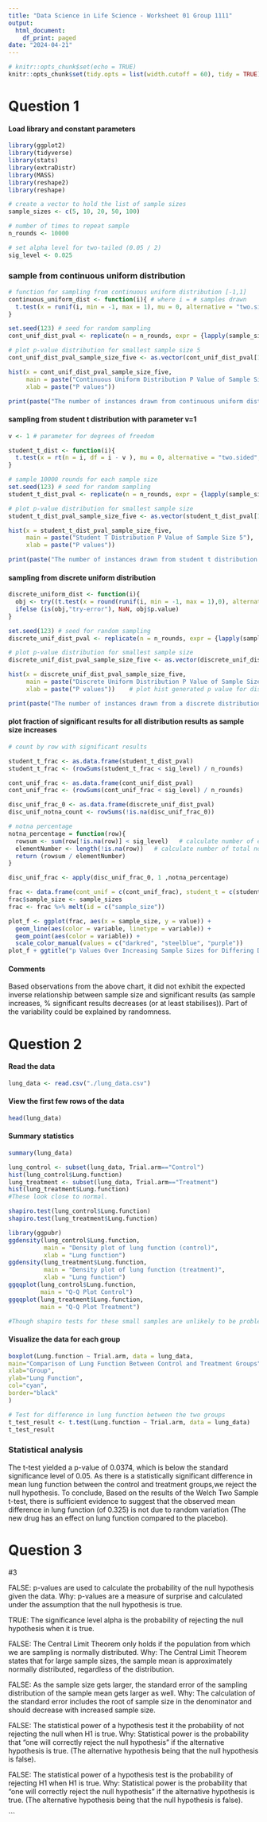 ```yaml
---
title: "Data Science in Life Science - Worksheet 01 Group 1111"
output:
  html_document:
    df_print: paged
date: "2024-04-21"
---
```


```r
# knitr::opts_chunk$set(echo = TRUE)
knitr::opts_chunk$set(tidy.opts = list(width.cutoff = 60), tidy = TRUE)

```

# Question 1

#### Load library and constant parameters
```r
library(ggplot2)
library(tidyverse)
library(stats)
library(extraDistr)
library(MASS) 
library(reshape2) 
library(reshape)

# create a vector to hold the list of sample sizes
sample_sizes <- c(5, 10, 20, 50, 100)

# number of times to repeat sample
n_rounds <- 10000

# set alpha level for two-tailed (0.05 / 2)
sig_level <- 0.025
```

### sample from continuous uniform distribution
```r

# function for sampling from continuous uniform distribution [-1,1]
continuous_uniform_dist <- function(i){ # where i = # samples drawn
  t.test(x = runif(i, min = -1, max = 1), mu = 0, alternative = "two.sided", paired = FALSE, conf.level = 0.95)$p.value
}

set.seed(123) # seed for random sampling
cont_unif_dist_pval <- replicate(n = n_rounds, expr = {lapply(sample_sizes, continuous_uniform_dist)}, simplify = TRUE) # repeat sampling n_rounds times

# plot p-value distribution for smallest sample size 5
cont_unif_dist_pval_sample_size_five <- as.vector(cont_unif_dist_pval[1,], mode = "numeric") # extract from df p value generated from 10000 x sample_size = 5 and convert to numeric vector

hist(x = cont_unif_dist_pval_sample_size_five,
     main = paste("Continuous Uniform Distribution P Value of Sample Size 5"),
     xlab = paste("P values"))

print(paste("The number of instances drawn from continuous uniform distribution with below nominal significance level is", sum(cont_unif_dist_pval_sample_size_five < sig_level), "out of 10000."))
```

#### sampling from student t distribution with parameter v=1
```r

v <- 1 # parameter for degrees of freedom

student_t_dist <- function(i){
  t.test(x = rt(n = i, df = i - v ), mu = 0, alternative = "two.sided", paired = FALSE, conf.level = 0.95)$p.value
}

# sample 10000 rounds for each sample size
set.seed(123) # seed for random sampling
student_t_dist_pval <- replicate(n = n_rounds, expr = {lapply(sample_sizes, student_t_dist)}, simplify = TRUE) # repeat sample generate n times

# plot p-value distribution for smallest sample size
student_t_dist_pval_sample_size_five <- as.vector(student_t_dist_pval[1,], mode = "numeric") # extract from df p value generated from 10000 x sample_size = 5 and convert to numeric vector

hist(x = student_t_dist_pval_sample_size_five,
     main = paste("Student T Distribution P Value of Sample Size 5"),
     xlab = paste("P values"))

print(paste("The number of instances drawn from student t distribution with below nominal significance level is", sum(student_t_dist_pval_sample_size_five < sig_level), "out of 10000"))

```

#### sampling from discrete uniform distribution
```r

discrete_uniform_dist <- function(i){
  obj <- try((t.test(x = round(runif(i, min = -1, max = 1),0), alternative = "two.sided", paired = FALSE, conf.level = 0.95)), silent=TRUE)
  ifelse (is(obj,"try-error"), NaN, obj$p.value)
}

set.seed(123) # seed for random sampling
discrete_unif_dist_pval <- replicate(n = n_rounds, expr = {lapply(sample_sizes, discrete_uniform_dist)}, simplify = TRUE) # repeat sample generate n times

# plot p-value distribution for smallest sample size
discrete_unif_dist_pval_sample_size_five <- as.vector(discrete_unif_dist_pval[1,], mode = "numeric") # extract from df p value generated from 10000 x sample_size = 5 and convert to numeric vector

hist(x = discrete_unif_dist_pval_sample_size_five,
     main = paste("Discrete Uniform Distribution P Value of Sample Size 5"),
     xlab = paste("P values"))    # plot hist generated p value for distribution of smallest sample size

print(paste("The number of instances drawn from a discrete distribution with below nominal significance level is", sum(na.omit(discrete_unif_dist_pval_sample_size_five) < sig_level), "out of ",length(na.omit(discrete_unif_dist_pval_sample_size_five))))#10000"))

```

#### plot fraction of significant results for all distribution results as sample size increases
```r
# count by row with significant results

student_t_frac <- as.data.frame(student_t_dist_pval)
student_t_frac <- (rowSums(student_t_frac < sig_level) / n_rounds)

cont_unif_frac <- as.data.frame(cont_unif_dist_pval)
cont_unif_frac <- (rowSums(cont_unif_frac < sig_level) / n_rounds)

disc_unif_frac_0 <- as.data.frame(discrete_unif_dist_pval)
disc_unif_notna_count <- rowSums(!is.na(disc_unif_frac_0))

# notna percentage
notna_percentage = function(row){
  rowsum <- sum(row[!is.na(row)] < sig_level)   # calculate number of elements lower than 0.025
  elementNumber <- length(!is.na(row))   # calculate number of total non-na elements
  return (rowsum / elementNumber)
}

disc_unif_frac <- apply(disc_unif_frac_0, 1 ,notna_percentage)

frac <- data.frame(cont_unif = c(cont_unif_frac), student_t = c(student_t_frac), disc_unif = c(disc_unif_frac))
frac$sample_size <- sample_sizes
frac <- frac %>% melt(id = c("sample_size"))

plot_f <- ggplot(frac, aes(x = sample_size, y = value)) + 
  geom_line(aes(color = variable, linetype = variable)) + 
  geom_point(aes(color = variable)) +
  scale_color_manual(values = c("darkred", "steelblue", "purple"))
plot_f + ggtitle("p Values Over Increasing Sample Sizes for Differing Distributions") + xlab("Sample Size") + ylab("Percentage p values < 0.05")

```
#### Comments
Based observations from the above chart, it did not exhibit the expected inverse relationship between sample size and significant results (as sample increases, % significant results decreases (or at least stabilises)). Part of the variability could be explained by randomness.  



# Question 2

#### Read the data
```r
lung_data <- read.csv("./lung_data.csv")
```

#### View the first few rows of the data
```r
head(lung_data)
```

#### Summary statistics
```r
summary(lung_data)

lung_control <- subset(lung_data, Trial.arm=="Control")
hist(lung_control$Lung.function)
lung_treatment <- subset(lung_data, Trial.arm=="Treatment")
hist(lung_treatment$Lung.function)
#These look close to normal.

shapiro.test(lung_control$Lung.function)
shapiro.test(lung_treatment$Lung.function)

library(ggpubr)
ggdensity(lung_control$Lung.function, 
          main = "Density plot of lung function (control)",
          xlab = "Lung function")
ggdensity(lung_treatment$Lung.function, 
          main = "Density plot of lung function (treatment)",
          xlab = "Lung function")
ggqqplot(lung_control$Lung.function,
         main = "Q-Q Plot Control")
ggqqplot(lung_treatment$Lung.function,
         main = "Q-Q Plot Treatment")

#Though shapiro tests for these small samples are unlikely to be problematic, the histograms and q-q plots look ok.
```

#### Visualize the data for each group
```r

boxplot(Lung.function ~ Trial.arm, data = lung_data,
main="Comparison of Lung Function Between Control and Treatment Groups",
xlab="Group",
ylab="Lung Function",
col="cyan",
border="black"
)

# Test for difference in lung function between the two groups
t_test_result <- t.test(Lung.function ~ Trial.arm, data = lung_data)
t_test_result
```
### Statistical analysis

The t-test yielded a p-value of 0.0374, which is below the standard significance level of 0.05. As there is a statistically significant difference in mean lung function between the control and treatment groups,we reject the null hypothesis.
To conclude, Based on the results of the Welch Two Sample t-test, there is sufficient evidence to suggest that the observed mean difference in lung function (of 0.325) is not due to random variation (The new drug has an effect on lung function compared to the placebo).


# Question 3

#3

FALSE: p-values are used to calculate the probability of the null hypothesis given the data.
Why: p-values are a measure of surprise and calculated under the assumption that the null hypothesis is true.

TRUE: The significance level alpha is the probability of rejecting the null hypothesis when it is true.

FALSE: The Central Limit Theorem only holds if the population from which we are sampling is normally distributed.
Why: The Central Limit Theorem states that for large sample sizes, the sample mean is approximately normally distributed, regardless of the distribution.

FALSE: As the sample size gets larger, the standard error of the sampling distribution of the sample mean gets larger as well.
Why: The calculation of the standard error includes the root of sample size in the denominator and should decrease with increased sample size.

FALSE: The statistical power of a hypothesis test it the probability of not rejecting the null when H1 is true.
Why: Statistical power is the probability that "one will correctly reject the null hypothesis" if the alternative hypothesis is true. (The alternative hypothesis being that the null hypothesis is false). 

FALSE: The statistical power of a hypothesis test is the probability of rejecting H1 when H1 is true.
Why: Statistical power is the probability that "one will correctly reject the null hypothesis" if the alternative hypothesis is true. (The alternative hypothesis being that the null hypothesis is false). 

```

